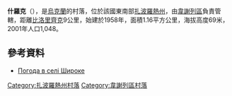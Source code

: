 {{coord|46|56|31|N|34|55|5|E|scale:100000|display=title}}

'''什羅克'''（{{lang-uk|Широке}}），是[[烏克蘭|烏克蘭]]的村落，位於該國東南部[[扎波羅熱州|扎波羅熱州]]，由[[韋謝列區|韋謝列區]]負責管轄，距離[[比洛里齊克|比洛里齊克]]9公里，始建於1958年，面積1.16平方公里，海拔高度69米，2001年人口1,048。

==參考資料==
* [http://weather.in.ua/ua/zaporozhskaja/28992 Погода в селі Широке] {{Wayback|url=http://weather.in.ua/ua/zaporozhskaja/28992 |date=20111220045001 }}

[[Category:扎波羅熱州村落|Category:扎波羅熱州村落]]
[[Category:韋謝列區村落|Category:韋謝列區村落]]


{{Zaporizhia-geo-stub}}
